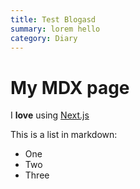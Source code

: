 ```yaml
---
title: Test Blogasd
summary: lorem hello
category: Diary
---
```


# My MDX page

I **love** using [Next.js](https://nextjs.org/)

This is a list in markdown:

-   One
-   Two
-   Three
